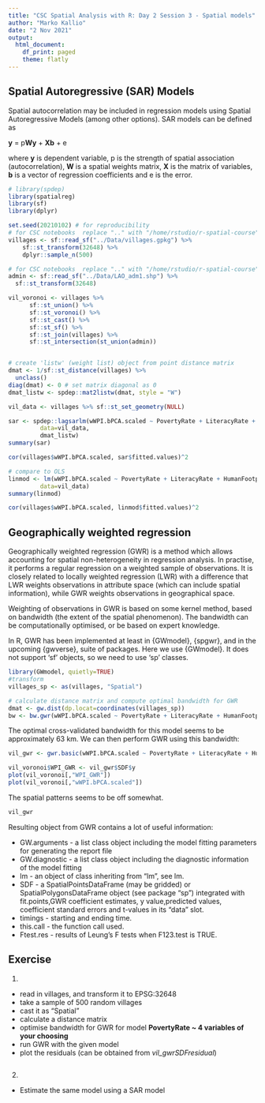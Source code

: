 ---
title: "CSC Spatial Analysis with R: Day 2 Session 3 - Spatial models"
author: "Marko Kallio"
date: "2 Nov 2021"
output:
  html_document:
    df_print: paged
    theme: flatly
---


## Spatial Autoregressive (SAR) Models

Spatial autocorrelation may be included in regression models using Spatial Autoregressive Models (among other options). SAR models can be defined as

**y** = p**Wy** + **Xb** + e 

where **y** is dependent variable, p is the strength of spatial association (autocorrelation), **W** is a spatial weights matrix, **X** is the matrix of variables, **b** is a vector of regression coefficients and e is the error.

```{r}
# library(spdep)
library(spatialreg)
library(sf)
library(dplyr)

set.seed(20210102) # for reproducibility
# for CSC notebooks  replace ".." with "/home/rstudio/r-spatial-course"
villages <- sf::read_sf("../Data/villages.gpkg") %>% 
    sf::st_transform(32648) %>% 
    dplyr::sample_n(500)

# for CSC notebooks  replace ".." with "/home/rstudio/r-spatial-course"
admin <- sf::read_sf("../Data/LAO_adm1.shp") %>% 
  sf::st_transform(32648)

vil_voronoi <- villages %>% 
      sf::st_union() %>% 
      sf::st_voronoi() %>% 
      sf::st_cast() %>% 
      sf::st_sf() %>% 
      sf::st_join(villages) %>% 
      sf::st_intersection(st_union(admin))


# create 'listw' (weight list) object from point distance matrix  
dmat <- 1/sf::st_distance(villages) %>% 
  unclass() 
diag(dmat) <- 0 # set matrix diagonal as 0
dmat_listw <- spdep::mat2listw(dmat, style = "W")

vil_data <- villages %>% sf::st_set_geometry(NULL)
```


```{r}
sar <- spdep::lagsarlm(wWPI.bPCA.scaled ~ PovertyRate + LiteracyRate + HumanFootprint, 
         data=vil_data, 
         dmat_listw)
summary(sar)

cor(villages$wWPI.bPCA.scaled, sar$fitted.values)^2

# compare to OLS
linmod <- lm(wWPI.bPCA.scaled ~ PovertyRate + LiteracyRate + HumanFootprint, 
         data=vil_data)
summary(linmod)

cor(villages$wWPI.bPCA.scaled, linmod$fitted.values)^2
```





## Geographically weighted regression

Geographically weighted regression (GWR) is a method which allows accounting for spatial non-heterogeneity in regression analysis. In practise, it performs a regular regression on a weighted sample of observations. It is closely related to locally weighted regression (LWR) with a difference that LWR weights observations in attribute space (which can include spatial information), while GWR weights observations in geographical space. 

Weighting of observations in GWR is based on some kernel method, based on bandwidth (the extent of the spatial phenomenon). The bandwidth can be computationally optimised, or be based on expert knowledge.

In R, GWR has been implemented at least in {GWmodel}, {spgwr}, and in the upcoming {gwverse}, suite of packages. Here we use {GWmodel}. It does not support 'sf' objects, so we need to use 'sp' classes. 

```{r message=FALSE, warning=FALSE}
library(GWmodel, quietly=TRUE)
#transform
villages_sp <- as(villages, "Spatial")

# calculate distance matrix and compute optimal bandwidth for GWR
dmat <- gw.dist(dp.locat=coordinates(villages_sp))
bw <- bw.gwr(wWPI.bPCA.scaled ~ PovertyRate + LiteracyRate + HumanFootprint, villages_sp, kernel = "gaussian")
```

The optimal cross-validated bandwidth for this model seems to be approximately 63 km. We can then perform GWR using this bandwidth:

```{r message=FALSE, warning=FALSE}
vil_gwr <- gwr.basic(wWPI.bPCA.scaled ~ PovertyRate + LiteracyRate + HumanFootprint, villages_sp, kernel = "gaussian", bw = bw, dMat = dmat)

vil_voronoi$WPI_GWR <- vil_gwr$SDF$y
plot(vil_voronoi[,"WPI_GWR"])
plot(vil_voronoi[,"wWPI.bPCA.scaled"])


```

The spatial patterns seems to be off somewhat.

```{r message=FALSE, warning=FALSE}
vil_gwr

```


Resulting object from GWR contains a lot of useful information:

* GW.arguments - a list class object including the model fitting parameters for generating the report file
* GW.diagnostic	- a list class object including the diagnostic information of the model fitting
* lm - an object of class inheriting from “lm”, see lm.
* SDF - a SpatialPointsDataFrame (may be gridded) or SpatialPolygonsDataFrame object (see package “sp”) integrated with fit.points,GWR coefficient estimates, y value,predicted values, coefficient standard errors and t-values in its "data" slot.
* timings	- starting and ending time.
* this.call	- the function call used.
* Ftest.res - results of Leung's F tests when F123.test is TRUE.




## Exercise

1. 

* read in villages, and transform it to EPSG:32648
* take a sample of 500 random villages
* cast it as "Spatial"
* calculate a distance matrix
* optimise bandwidth for GWR for model **PovertyRate ~ 4 variables of your choosing**
* run GWR with the given model
* plot the residuals (can be obtained from *vil_gwr$SDF$residual*)

```{r}

```


2.

* Estimate the same model using a SAR model

```{r}

```

